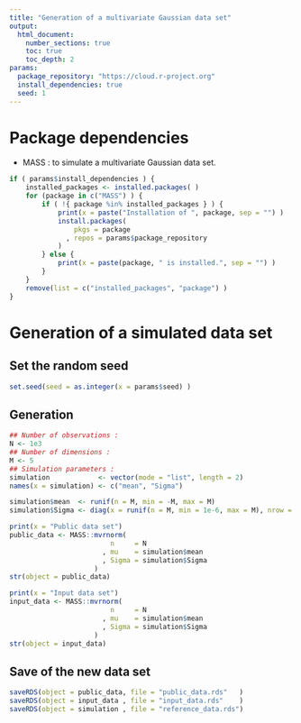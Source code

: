 ```yaml
---
title: "Generation of a multivariate Gaussian data set"
output:
  html_document:
    number_sections: true
    toc: true
    toc_depth: 2
params:
  package_repository: "https://cloud.r-project.org"
  install_dependencies: true
  seed: 1
---
```


# Package dependencies

- MASS : to simulate a multivariate Gaussian data set.

```r
if ( params$install_dependencies ) {
    installed_packages <- installed.packages( )
    for (package in c("MASS") ) {
        if ( !{ package %in% installed_packages } ) {
            print(x = paste("Installation of ", package, sep = "") )
            install.packages(
                pkgs = package
              , repos = params$package_repository
            )
        } else {
            print(x = paste(package, " is installed.", sep = "") )
        }
    }
    remove(list = c("installed_packages", "package") )
}
```

# Generation of a simulated data set

## Set the random seed

```r
set.seed(seed = as.integer(x = params$seed) )
```

## Generation

```r
## Number of observations :
N <- 1e3
## Number of dimensions :
M <- 5
## Simulation parameters :
simulation            <- vector(mode = "list", length = 2)
names(x = simulation) <- c("mean", "Sigma")

simulation$mean  <- runif(n = M, min = -M, max = M)
simulation$Sigma <- diag(x = runif(n = M, min = 1e-6, max = M), nrow = M, ncol = M, names = FALSE)

print(x = "Public data set")
public_data <- MASS::mvrnorm(
                         n     = N
                       , mu    = simulation$mean
                       , Sigma = simulation$Sigma
                     )
str(object = public_data)

print(x = "Input data set")
input_data <- MASS::mvrnorm(
                         n     = N
                       , mu    = simulation$mean
                       , Sigma = simulation$Sigma
                     )
str(object = input_data)
```

## Save of the new data set

```r
saveRDS(object = public_data, file = "public_data.rds"   )
saveRDS(object = input_data , file = "input_data.rds"    )
saveRDS(object = simulation , file = "reference_data.rds")
```

